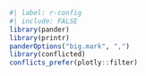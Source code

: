 ```r
#| label: r-config
#| include: FALSE
library(pander)
library(printr)
panderOptions("big.mark", ",")
library(conflicted)
conflicts_prefer(plotly::filter)
```
